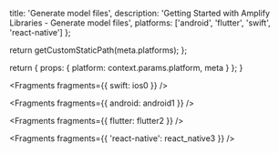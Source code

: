 
  title: 'Generate model files',
  description: 'Getting Started with Amplify Libraries - Generate model files',
  platforms: ['android', 'flutter', 'swift', 'react-native']
};

  return getCustomStaticPath(meta.platforms);
};

  return {
    props: {
      platform: context.params.platform,
      meta
    }
  };
}


<Fragments fragments={{ swift: ios0 }} />


<Fragments fragments={{ android: android1 }} />


<Fragments fragments={{ flutter: flutter2 }} />


<Fragments fragments={{ 'react-native': react_native3 }} />
